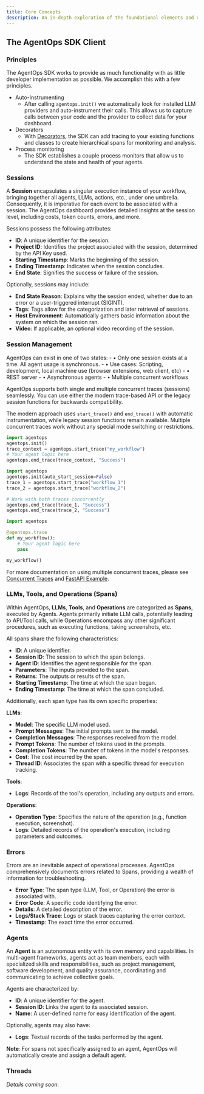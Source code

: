 ```yaml
---
title: Core Concepts
description: An in-depth exploration of the foundational elements and operational dynamics of AgentOps, highlighting its architecture and constituent components.
---
```


## The AgentOps SDK Client

### Principles

The AgentOps SDK works to provide as much functionality with as little developer implementation as possible. We accomplish this with a few principles.
- Auto-Instrumenting
  - After calling `agentops.init()` we automatically look for installed LLM providers and auto-instrument their calls. This allows us to capture calls between your code and the provider to collect data for your dashboard.
- Decorators
  - With [Decorators](/v1/concepts/decorators), the SDK can add tracing to your existing functions and classes to create hierarchical spans for monitoring and analysis.
- Process monitoring
  - The SDK establishes a couple process monitors that allow us to understand the state and health of your agents.

### Sessions

A **Session** encapsulates a singular execution instance of your workflow, bringing together all agents, LLMs, actions, etc., under one umbrella. Consequently, it is imperative for each event to be associated with a session. The AgentOps dashboard provides detailed insights at the session level, including costs, token counts, errors, and more.

Sessions possess the following attributes:
- **ID**: A unique identifier for the session.
- **Project ID**: Identifies the project associated with the session, determined by the API Key used.
- **Starting Timestamp**: Marks the beginning of the session.
- **Ending Timestamp**: Indicates when the session concludes.
- **End State**: Signifies the success or failure of the session.

Optionally, sessions may include:
- **End State Reason**: Explains why the session ended, whether due to an error or a user-triggered interrupt (SIGINT).
- **Tags**: Tags allow for the categorization and later retrieval of sessions.
- **Host Environment**: Automatically gathers basic information about the system on which the session ran.
- **Video**: If applicable, an optional video recording of the session.

### Session Management
AgentOps can exist in one of two states:
<CardGroup cols={2}>
	<Card title="Single Session" icon="hand-point-up" iconType="solid" color="#2bd600">
		- • Only one session exists at a time. All agent usage is synchronous.
		- • Use cases: Scripting, development, local machine use (browser extensions, web client, etc)
	</Card>
	<Card title="Concurrent Traces" icon="hand-peace" iconType="solid" color="#2bd600">
		- • REST server
		- • Asynchronous agents
		- • Multiple concurrent workflows
	</Card>
</CardGroup>

AgentOps supports both single and multiple concurrent traces (sessions) seamlessly. You can use either the modern trace-based API or the legacy session functions for backwards compatibility.

The modern approach uses `start_trace()` and `end_trace()` with automatic instrumentation, while legacy session functions remain available. Multiple concurrent traces work without any special mode switching or restrictions.
<CodeGroup>
```python single trace
import agentops
agentops.init()
trace_context = agentops.start_trace("my_workflow")
# Your agent logic here
agentops.end_trace(trace_context, "Success")
```

```python concurrent traces
import agentops
agentops.init(auto_start_session=False)
trace_1 = agentops.start_trace("workflow_1")
trace_2 = agentops.start_trace("workflow_2")

# Work with both traces concurrently
agentops.end_trace(trace_1, "Success")
agentops.end_trace(trace_2, "Success")
```

```python using decorators
import agentops

@agentops.trace
def my_workflow():
    # Your agent logic here
    pass

my_workflow()
```
</CodeGroup>

For more documentation on using multiple concurrent traces, please see [Concurrent Traces](/v1/usage/multiple-sessions) and [FastAPI Example](/v1/examples/fastapi).

### LLMs, Tools, and Operations (Spans)

Within AgentOps, **LLMs**, **Tools**, and **Operations** are categorized as **Spans**, executed by Agents. Agents primarily initiate LLM calls, potentially leading to API/Tool calls, while Operations encompass any other significant procedures, such as executing functions, taking screenshots, etc.

All spans share the following characteristics:
- **ID**: A unique identifier.
- **Session ID**: The session to which the span belongs.
- **Agent ID**: Identifies the agent responsible for the span.
- **Parameters**: The inputs provided to the span.
- **Returns**: The outputs or results of the span.
- **Starting Timestamp**: The time at which the span began.
- **Ending Timestamp**: The time at which the span concluded.

Additionally, each span type has its own specific properties:

**LLMs**:
- **Model**: The specific LLM model used.
- **Prompt Messages**: The initial prompts sent to the model.
- **Completion Messages**: The responses received from the model.
- **Prompt Tokens**: The number of tokens used in the prompts.
- **Completion Tokens**: The number of tokens in the model's responses.
- **Cost**: The cost incurred by the span.
- **Thread ID**: Associates the span with a specific thread for execution tracking.

**Tools**:
- **Logs**: Records of the tool's operation, including any outputs and errors.

**Operations**:
- **Operation Type**: Specifies the nature of the operation (e.g., function execution, screenshot).
- **Logs**: Detailed records of the operation's execution, including parameters and outcomes.

### Errors

Errors are an inevitable aspect of operational processes. AgentOps comprehensively documents errors related to Spans, providing a wealth of information for troubleshooting.

- **Error Type**: The span type (LLM, Tool, or Operation) the error is associated with.
- **Error Code**: A specific code identifying the error.
- **Details**: A detailed description of the error.
- **Logs/Stack Trace**: Logs or stack traces capturing the error context.
- **Timestamp**: The exact time the error occurred.

### Agents

An **Agent** is an autonomous entity with its own memory and capabilities. In multi-agent frameworks, agents act as team members, each with specialized skills and responsibilities, such as project management, software development, and quality assurance, coordinating and communicating to achieve collective goals.

Agents are characterized by:
- **ID**: A unique identifier for the agent.
- **Session ID**: Links the agent to its associated session.
- **Name**: A user-defined name for easy identification of the agent.

Optionally, agents may also have:
- **Logs**: Textual records of the tasks performed by the agent.

**Note**: For spans not specifically assigned to an agent, AgentOps will automatically create and assign a default agent.

### Threads

*Details coming soon.*

<script type="module" src="/scripts/github_stars.js"></script>
<script type="module" src="/scripts/adjust_api_dynamically.js"></script>
